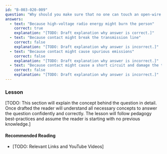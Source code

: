 ```yaml
---
id: "B-003-020-009"
question: "Why should you make sure that no one can touch an open-wire transmission line while you are transmitting with it?"
answers:
  - text: "Because high-voltage radio energy might burn the person"
    correct: true
    explanation: "[TODO: Draft explanation why answer is correct.]"
  - text: "Because contact might break the transmission line"
    correct: false
    explanation: "[TODO: Draft explanation why answer is incorrect.]"
  - text: "Because contact might cause spurious emissions"
    correct: false
    explanation: "[TODO: Draft explanation why answer is incorrect.]"
  - text: "Because contact might cause a short circuit and damage the transmitter"
    correct: false
    explanation: "[TODO: Draft explanation why answer is incorrect.]"
---
```


### Lesson

[TODO: This section will explain the concept behind the question in detail. Once drafted the reader will understand all necessary concepts to answer the question confidently and correctly. The lesson will follow pedagogy best-practices and assume the reader is starting with no previous knowledge.]

#### Recommended Reading

- [TODO: Relevant Links and YouTube Videos]
